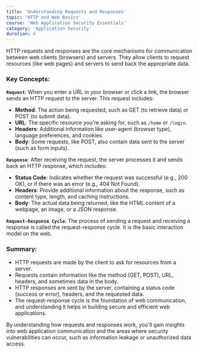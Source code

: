 ```yaml
---
title: 'Understanding Requests and Responses'
topic: 'HTTP and Web Basics'
course: 'Web Application Security Essentials'
category: 'Application Security'
duration: 4
---
```


<CourseVideo
  title="Understanding Requests and Responses"
  src="https://www.youtube.com/embed/-Zea7GB2OwA"
/>

HTTP requests and responses are the core mechanisms for communication between web clients (browsers) and servers. They allow clients to request resources (like web pages) and servers to send back the appropriate data.

### Key Concepts:

**`Request`**: When you enter a URL in your browser or click a link, the browser sends an HTTP request to the server. This request includes:

- **Method**: The action being requested, such as GET (to retrieve data) or POST (to submit data).
- **URL**: The specific resource you're asking for, such as `/home` or `/login`.
- **Headers**: Additional information like user-agent (browser type), language preferences, and cookies.
- **Body**: Some requests, like POST, also contain data sent to the server (such as form inputs).

**`Response`**: After receiving the request, the server processes it and sends back an HTTP response, which includes:

- **Status Code**: Indicates whether the request was successful (e.g., 200 OK), or if there was an error (e.g., 404 Not Found).
- **Headers**: Provide additional information about the response, such as content type, length, and caching instructions.
- **Body**: The actual data being returned, like the HTML content of a webpage, an image, or a JSON response.

**`Request-Response Cycle`**: The process of sending a request and receiving a response is called the request-response cycle. It is the basic interaction model on the web.

### Summary:

- HTTP requests are made by the client to ask for resources from a server.
- Requests contain information like the method (GET, POST), URL, headers, and sometimes data in the body.
- HTTP responses are sent by the server, containing a status code (success or error), headers, and the requested data.
- The request-response cycle is the foundation of web communication, and understanding it helps in building secure and efficient web applications.

By understanding how requests and responses work, you'll gain insights into web application communication and the areas where security vulnerabilities can occur, such as information leakage or unauthorized data access.
